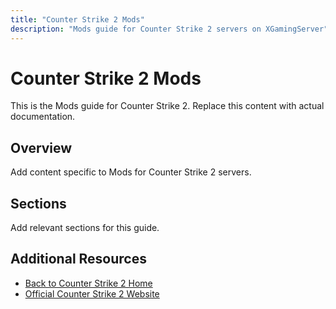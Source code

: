 ```yaml
---
title: "Counter Strike 2 Mods"
description: "Mods guide for Counter Strike 2 servers on XGamingServer"
---
```


# Counter Strike 2 Mods

This is the Mods guide for Counter Strike 2. Replace this content with actual documentation.

## Overview

Add content specific to Mods for Counter Strike 2 servers.

## Sections

Add relevant sections for this guide.

## Additional Resources

- [Back to Counter Strike 2 Home](./index)
- [Official Counter Strike 2 Website](https://example.com)
